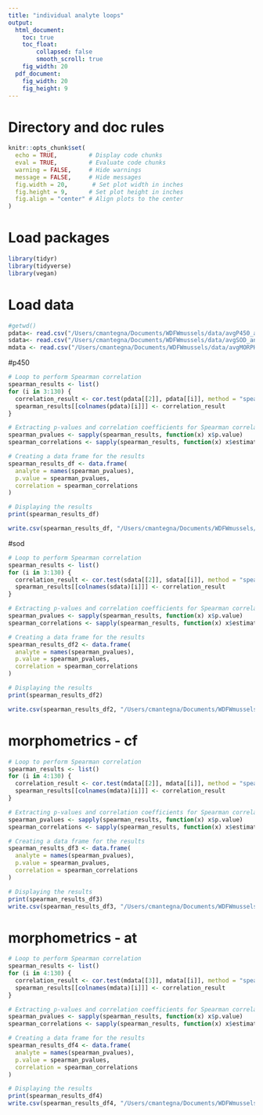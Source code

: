 ```yaml
---
title: "individual analyte loops"
output:
  html_document: 
    toc: true
    toc_float:
        collapsed: false
        smooth_scroll: true
    fig_width: 20
  pdf_document: 
    fig_width: 20
    fig_height: 9
---
```


# Directory and doc rules

```r

knitr::opts_chunk$set(
  echo = TRUE,         # Display code chunks
  eval = TRUE,         # Evaluate code chunks
  warning = FALSE,     # Hide warnings
  message = FALSE,     # Hide messages
  fig.width = 20,       # Set plot width in inches
  fig.height = 9,      # Set plot height in inches
  fig.align = "center" # Align plots to the center
)

```

# Load packages

```r
library(tidyr)
library(tidyverse)
library(vegan)

```

# Load data

```r

#getwd()
pdata<- read.csv("/Users/cmantegna/Documents/WDFWmussels/data/avgP450_analytes.csv")
sdata<- read.csv("/Users/cmantegna/Documents/WDFWmussels/data/avgSOD_analytes.csv")
mdata <- read.csv("/Users/cmantegna/Documents/WDFWmussels/data/avgMORPH_analytes.csv")
```

#p450
```r

# Loop to perform Spearman correlation
spearman_results <- list()
for (i in 3:130) {
  correlation_result <- cor.test(pdata[[2]], pdata[[i]], method = "spearman")
  spearman_results[[colnames(pdata)[i]]] <- correlation_result
}

# Extracting p-values and correlation coefficients for Spearman correlation
spearman_pvalues <- sapply(spearman_results, function(x) x$p.value)
spearman_correlations <- sapply(spearman_results, function(x) x$estimate)

# Creating a data frame for the results
spearman_results_df <- data.frame(
  analyte = names(spearman_pvalues),
  p.value = spearman_pvalues,
  correlation = spearman_correlations
)

# Displaying the results
print(spearman_results_df)

write.csv(spearman_results_df, "/Users/cmantegna/Documents/WDFWmussels/output/tables/p450indvidualCORR.csv", row.names = FALSE)

```

#sod
```r

# Loop to perform Spearman correlation
spearman_results <- list()
for (i in 3:130) {
  correlation_result <- cor.test(sdata[[2]], sdata[[i]], method = "spearman")
  spearman_results[[colnames(sdata)[i]]] <- correlation_result
}

# Extracting p-values and correlation coefficients for Spearman correlation
spearman_pvalues <- sapply(spearman_results, function(x) x$p.value)
spearman_correlations <- sapply(spearman_results, function(x) x$estimate)

# Creating a data frame for the results
spearman_results_df2 <- data.frame(
  analyte = names(spearman_pvalues),
  p.value = spearman_pvalues,
  correlation = spearman_correlations
)

# Displaying the results
print(spearman_results_df2)

write.csv(spearman_results_df2, "/Users/cmantegna/Documents/WDFWmussels/output/tables/sodindividualCORR.csv", row.names = FALSE)

```

# morphometrics - cf
```r

# Loop to perform Spearman correlation
spearman_results <- list()
for (i in 4:130) {
  correlation_result <- cor.test(mdata[[2]], mdata[[i]], method = "spearman")
  spearman_results[[colnames(mdata)[i]]] <- correlation_result
}

# Extracting p-values and correlation coefficients for Spearman correlation
spearman_pvalues <- sapply(spearman_results, function(x) x$p.value)
spearman_correlations <- sapply(spearman_results, function(x) x$estimate)

# Creating a data frame for the results
spearman_results_df3 <- data.frame(
  analyte = names(spearman_pvalues),
  p.value = spearman_pvalues,
  correlation = spearman_correlations
)

# Displaying the results
print(spearman_results_df3)
write.csv(spearman_results_df3, "/Users/cmantegna/Documents/WDFWmussels/output/tables/cfindividualCORR.csv", row.names = FALSE)

```

# morphometrics - at
```r

# Loop to perform Spearman correlation
spearman_results <- list()
for (i in 4:130) {
  correlation_result <- cor.test(mdata[[3]], mdata[[i]], method = "spearman")
  spearman_results[[colnames(mdata)[i]]] <- correlation_result
}

# Extracting p-values and correlation coefficients for Spearman correlation
spearman_pvalues <- sapply(spearman_results, function(x) x$p.value)
spearman_correlations <- sapply(spearman_results, function(x) x$estimate)

# Creating a data frame for the results
spearman_results_df4 <- data.frame(
  analyte = names(spearman_pvalues),
  p.value = spearman_pvalues,
  correlation = spearman_correlations
)

# Displaying the results
print(spearman_results_df4)
write.csv(spearman_results_df4, "/Users/cmantegna/Documents/WDFWmussels/output/tables/atindividualCORR.csv", row.names = FALSE)

```
